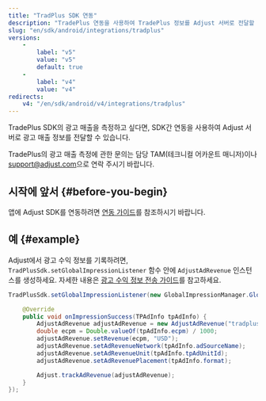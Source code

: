 ```yaml
---
title: "TradPlus SDK 연동"
description: "TradePlus 연동을 사용하여 TradePlus 정보를 Adjust 서버로 전달할 수 있습니다. "
slug: "en/sdk/android/integrations/tradplus"
versions: 
    - 
        label: "v5"
        value: "v5"
        default: true
    - 
        label: "v4"
        value: "v4"
redirects: 
    v4: "/en/sdk/android/v4/integrations/tradplus"
---
```

<minorversion added="v4.38.1"> 

TradePlus SDK의 광고 매출을 측정하고 싶다면, SDK간 연동을 사용하여 Adjust 서버로 광고 매출 정보를 전달할 수 있습니다.
</MinorVersion> <callout type="note"> 

TradePlus의 광고 매출 측정에 관한 문의는 담당 TAM\(테크니컬 어카운트 매니저\)이나 [support@adjust.com](mailto:support@adjust.com)으로 연락 주시기 바랍니다.
</Callout> 

시작에 앞서 \{\#before\-you\-begin\}
------------------------------------

앱에 Adjust SDK를 연동하려면 [연동 가이드](/en/sdk/android)를 참조하시기 바랍니다.

예 \{\#example\}
------------------

Adjust에서 광고 수익 정보를 기록하려면, `TradPlusSdk.setGlobalImpressionListener` 함수 안에 `AdjustAdRevenue` 인스턴스를 생성하세요. 자세한 내용은 [광고 수익 정보 전송 가이드](/en/sdk/android/features/ad-revenue)를 참고하세요.

```java
TradPlusSdk.setGlobalImpressionListener(new GlobalImpressionManager.GlobalImpressionListener() {

    @Override
    public void onImpressionSuccess(TPAdInfo tpAdInfo) {
        AdjustAdRevenue adjustAdRevenue = new AdjustAdRevenue("tradplus_sdk");
        double ecpm = Double.valueOf(tpAdInfo.ecpm) / 1000;
        adjustAdRevenue.setRevenue(ecpm, "USD");
        adjustAdRevenue.setAdRevenueNetwork(tpAdInfo.adSourceName);
        adjustAdRevenue.setAdRevenueUnit(tpAdInfo.tpAdUnitId);
        adjustAdRevenue.setAdRevenuePlacement(tpAdInfo.format);

        Adjust.trackAdRevenue(adjustAdRevenue);
    }
});
```

